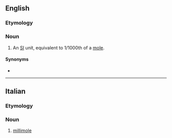 {{also|milli-mole}}

==English==

===Etymology===
{{prefix|milli|mole|lang=en}}

===Noun===
{{en-noun}}

# {{lb|en|chemistry|physics}} An [[w:International System of Units|SI]] unit, equivalent to 1/1000th of a [[mole#Etymology 4|mole]].

====Synonyms====
* {{l|en|mmol}}

----

==Italian==

===Etymology===
{{prefix|milli|mole|lang=it}}

===Noun===
{{it-noun|f}}

# [[#English|millimole]]